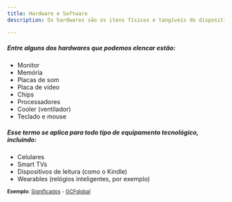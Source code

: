 ```yaml
---
title: Hardware e Software
description: Os hardwares são os itens físicos e tangíveis do dispositivo, desde seu gabinete até as peças que o compõem. O software, por sua vez, é o equivalente à mente do dispositivo.

---
```


##### Entre alguns dos **hardwares** que podemos elencar estão:
- Monitor
- Memória
- Placas de som
- Placa de vídeo
- Chips
- Processadores
- Cooler (ventilador)
- Teclado e mouse

##### Esse termo se aplica para todo tipo de equipamento tecnológico, incluindo:
- Celulares
- Smart TVs
- Dispositivos de leitura (como o Kindle)
- Wearables (relógios inteligentes, por exemplo)


<sub> **Exemplo**: [Significados](https://www.significados.com.br/hardware-e-software/) - [GCFglobal](https://edu.gcfglobal.org/pt/informatica-basica/tipos-de-computadores/1/) </sub>